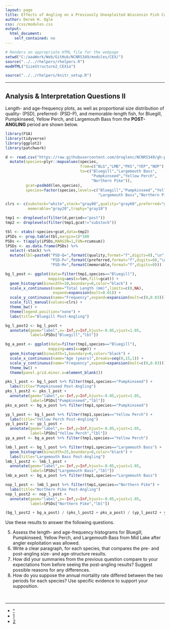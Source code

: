 ```yaml
---
layout: page
title: Effects of Angling on a Previously Unexploited Wisconsin Fish Community
author: Derek H. Ogle
css: /css/modules.css
output:
  html_document:
    self_contained: no
---
```


```r
# Renders an appropriate HTML file for the webpage
setwd("C:/aaaWork/Web/GitHub/NCNRS349/modules/CEX/")
source("../../rhelpers/rhelpers.R")
modHTML("SizeStructure2_CEX1a")
```

```r
source("../../rhelpers/knitr_setup.R")
```

----

## Analysis & Interpretation Questions II
Length- and age-frequency plots, as well as proportional size distribution of quality- (PSD), preferred- (PSD-P), and memorable-length fish, for Bluegill, Pumpkinseed, Yellow Perch, and Largemouth Bass from the **POST-ANGLING** period are shown below.

```r
library(FSA)
library(tidyverse)
library(ggplot2)
library(patchwork)

d <- read.csv("https://raw.githubusercontent.com/droglenc/NCNRS349/gh-pages/modules/CEX/GoeddeCobleData.csv") %>%
  mutate(species=plyr::mapvalues(species,
                                 from=c("BLG","LMB","PKS","YEP","NOP"),
                                 to=c("Bluegill","Largemouth Bass",
                                      "Pumpkinseed","Yellow Perch",
                                      "Northern Pike")),
         gcat=psdAdd(len,species),
         species=factor(species,levels=c("Bluegill","Pumpkinseed","Yellow Perch",
                                         "Largemouth Bass","Northern Pike")))

clrs <- c(substock="white",stock="gray80",quality="gray60",preferred="gray40",
          memorable="gray20",trophy="gray10")

tmp1 <- droplevels(filter(d,period=="post"))
tmp2 <- droplevels(filter(tmp1,gcat!="substock"))

tbl <- xtabs(~species+gcat,data=tmp2)
iPSDs <- prop.table(tbl,margin=1)*100
PSDs <- t(apply(iPSDs,MARGIN=1,FUN=rcumsum))
lPSDs <- as.data.frame(PSDs) %>%
  select(-stock) %>%
  mutate(lbl=paste0("PSD-Q=",formatC(quality,format="f",digits=0),"\n",
                    "PSD-P=",formatC(preferred,format="f",digits=0),"\n",
                    "PSD-M=",formatC(memorable,format="f",digits=0)))

bg_l_post <- ggplot(data=filter(tmp1,species=="Bluegill"),
                   mapping=aes(x=len,fill=gcat)) +
  geom_histogram(binwidth=10,boundary=0,color="black") +
  scale_x_continuous(name="Total Length (mm)",limits=c(0,NA),
                     expand=expansion(mult=0.01)) +
  scale_y_continuous(name="Frequency",expand=expansion(mult=c(0,0.03))) +
  scale_fill_manual(values=clrs) +
  theme_bw() +
  theme(legend.position="none") +
  labs(title="Bluegill Post-Angling")

bg_l_post2 <- bg_l_post +
  annotate(geom="label",x=-Inf,y=Inf,hjust=-0.05,vjust=1.05,
           label=lPSDs["Bluegill","lbl"])

bg_a_post <- ggplot(data=filter(tmp1,species=="Bluegill"),
                   mapping=aes(x=age)) +
  geom_histogram(binwidth=1,boundary=0,color="black") +
  scale_x_continuous(name="Age (years)",breaks=seq(0,15,1)) +
  scale_y_continuous(name="Frequency",expand=expansion(mult=c(0,0.03))) +
  theme_bw() +
  theme(panel.grid.minor.x=element_blank())

pks_l_post <- bg_l_post %+% filter(tmp1,species=="Pumpkinseed") +
  labs(title="Pumpkinseed Post-Angling")
pks_l_post2 <- pks_l_post +
  annotate(geom="label",x=-Inf,y=Inf,hjust=-0.05,vjust=1.05,
           label=lPSDs["Pumpkinseed","lbl"])
pks_a_post <- bg_a_post %+% filter(tmp1,species=="Pumpkinseed")

yp_l_post <- bg_l_post %+% filter(tmp1,species=="Yellow Perch") +
  labs(title="Yellow Perch Post-Angling")
yp_l_post2 <- yp_l_post +
  annotate(geom="label",x=-Inf,y=Inf,hjust=-0.05,vjust=1.05,
           label=lPSDs["Yellow Perch","lbl"])
yp_a_post <- bg_a_post %+% filter(tmp1,species=="Yellow Perch")

lmb_l_post <- bg_l_post %+% filter(tmp1,species=="Largemouth Bass") +
  geom_histogram(binwidth=25,boundary=0,color="black") +
  labs(title="Largemouth Bass Post-Angling")
lmb_l_post2 <- lmb_l_post +
  annotate(geom="label",x=-Inf,y=Inf,hjust=-0.05,vjust=1.05,
           label=lPSDs["Largemouth Bass","lbl"])
lmb_a_post <- bg_a_post %+% filter(tmp1,species=="Largemouth Bass")

nop_l_post <- lmb_l_post %+% filter(tmp1,species=="Northern Pike") +
  labs(title="Northern Pike Post-Angling")
nop_l_post2 <- nop_l_post +
  annotate(geom="label",x=-Inf,y=Inf,hjust=-0.05,vjust=1.05,
           label=lPSDs["Northern Pike","lbl"])

(bg_l_post2 + bg_a_post) / (pks_l_post2 + pks_a_post) / (yp_l_post2 + yp_a_post) / (lmb_l_post2 + lmb_a_post)
```

Use these results to answer the following questions.

<ol start="5">
<li>Assess the length- and age-frequency histograms for Bluegill, Pumpkinseed, Yellow Perch, and Largemouth Bass from Mid Lake after angler exploitation was allowed.</li>
<li>Write a clear paragraph, for each species, that compares the pre- and post-angling size- and age-structure results.</li>
<li>How did your summaries from the previous question compare to your expectations from before seeing the post-angling results?  Suggest possible reasons for any differences.</li>
<li>How do you suppose the annual mortality rate differed between the two periods for each species?  Use specific evidence to support your supposition.</li>
</ol>

&nbsp;

----

<div class="text-center">
<ul class="pagination pagination-lg">
  <li><a href="index.html">^</a></li>
  <li><a href="SizeStructure2_CEX1.html">1</a></li>
  <li class="active"><a href="#">2</a></li>
</ul>
